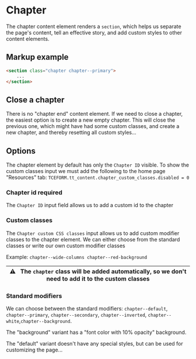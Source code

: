 # Chapter

The chapter content element renders a `section`, which helps us separate the page's content, tell an effective story, and add custom styles to other content elements.

## Markup example
```html
<section class="chapter chapter--primary">
    ...
</section>
```


## Close a chapter
There is no "chapter end" content element. If we need to close a chapter, the easiest option is to create a new empty chapter. This will close the previous one, which might have had some custom classes, and create a new chapter, and thereby resetting all custom styles...


## Options
The chapter element by default has only the `Chapter ID` visible. To show the custom classes input we must add the following to the home page "Resources" tab: `TCEFORM.tt_content.chapter_custom_classes.disabled = 0`

### Chapter id <toujou-chip class="chip" chip-bg-color="warning">required</toujou-chip>
The `Chapter ID` input field allows us to add a custom id to the chapter

### Custom classes
The `Chapter custom CSS classes` input allows us to add custom modifier classes to the chapter element.
We can either choose from the standard classes or write our own custom modifier classes

Example: `chapter--wide-columns chapter--red-background`

| ⚠️ &nbsp; The `chapter` class will be added automatically, so we don't need to add it to the custom classes |
|----------------------------------------------------------------------------------------------|

### Standard modifiers
We can choose between the standard modifiers: `chapter--default`, `chapter--primary`, `chapter--secondary`, `chapter--inverted`, `chapter--white`,`chapter--background`.

The "background" variant has a "font color with 10% opacity" background.

The "default" variant doesn't have any special styles, but can be used for customizing the page...
